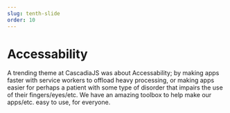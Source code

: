 ```yaml
---
slug: tenth-slide
order: 10
---
```


# Accessability

A trending theme at CascadiaJS was about Accessability; by making apps faster with service workers to offload heavy processing, or making apps easier for perhaps a patient with some type of disorder that impairs the use of their fingers/eyes/etc. We have an amazing toolbox to help make our apps/etc. easy to use, for everyone.